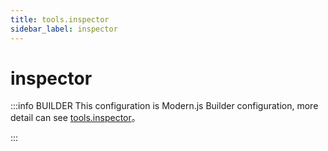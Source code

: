 ```yaml
---
title: tools.inspector
sidebar_label: inspector
---
```

# inspector

:::info BUILDER
This configuration is Modern.js Builder configuration, more detail can see [tools.inspector](https://modernjs.dev/builder/en/api/config-tools.html#tools-inspector)。

:::


<Main />
